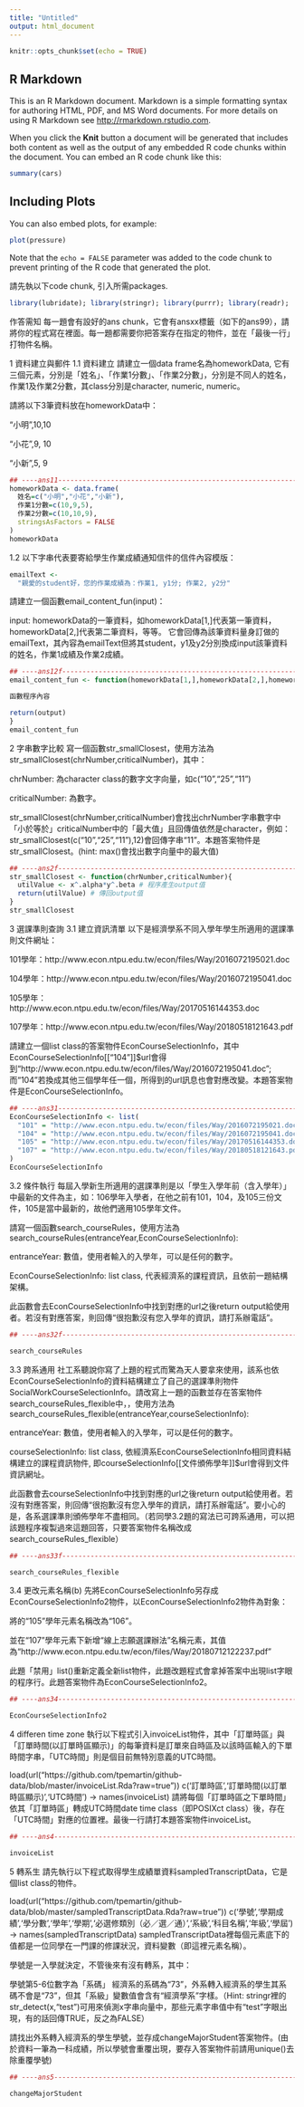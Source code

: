 ```yaml
---
title: "Untitled"
output: html_document
---
```


```r
knitr::opts_chunk$set(echo = TRUE)
```

## R Markdown

This is an R Markdown document. Markdown is a simple formatting syntax for authoring HTML, PDF, and MS Word documents. For more details on using R Markdown see <http://rmarkdown.rstudio.com>.

When you click the **Knit** button a document will be generated that includes both content as well as the output of any embedded R code chunks within the document. You can embed an R code chunk like this:

```r
summary(cars)
```

## Including Plots

You can also embed plots, for example:

```r
plot(pressure)
```

Note that the `echo = FALSE` parameter was added to the code chunk to prevent printing of the R code that generated the plot.


請先執以下code chunk, 引入所需packages.
```r
library(lubridate); library(stringr); library(purrr); library(readr);
```


作答需知
每一題會有設好的ans chunk，它會有ansxx標籤（如下的ans99），請將你的程式寫在裡面。每一題都需要你把答案存在指定的物件，並在「最後一行」打物件名稱。

1 資料建立與郵件
1.1 資料建立
請建立一個data frame名為homeworkData, 它有三個元素，分別是「姓名」、「作業1分數」、「作業2分數」，分別是不同人的姓名，作業1及作業2分數，其class分別是character, numeric, numeric。

請將以下3筆資料放在homeworkData中：

“小明”,10,10

“小花”,9, 10

“小新”,5, 9

```r
## ----ans11---------------------------------------------------------------
homeworkData <- data.frame(
  姓名=c("小明","小花","小新"),
  作業1分數=c(10,9,5),
  作業2分數=c(10,10,9),
  stringsAsFactors = FALSE
)
homeworkData
```
1.2
以下字串代表要寄給學生作業成績通知信件的信件內容模版：
```r
emailText <-
  "親愛的student好，您的作業成績為：作業1, y1分; 作業2, y2分"
```

請建立一個函數email_content_fun(input)：

input: homeworkData的一筆資料，如homeworkData[1,]代表第一筆資料，homeworkData[2,]代表第二筆資料，等等。
它會回傳為該筆資料量身訂做的emailText，其內容為emailText但將其student，y1及y2分別換成input該筆資料的姓名，作業1成績及作業2成績。
```r
## ----ans12f--------------------------------------------------------------
email_content_fun <- function(homeworkData[1,],homeworkData[2,],homeworkData[3,]){

函數程序內容

return(output)
}
email_content_fun
```

2 字串數字比較
寫一個函數str_smallClosest，使用方法為str_smallClosest(chrNumber,criticalNumber)，其中：

chrNumber: 為character class的數字文字向量，如c(“10”,“25”,“11”)

criticalNumber: 為數字。

str_smallClosest(chrNumber,criticalNumber)會找出chrNumber字串數字中「小於等於」criticalNumber中的「最大值」且回傳值依然是character，例如：str_smallClosest(c("10","25","11"),12)會回傳字串“11”。本題答案物件是str_smallClosest。(hint: max()會找出數字向量中的最大值)
```r
## ----ans2f---------------------------------------------------------------
str_smallClosest <- function(chrNumber,criticalNumber){
  utilValue <- x^.alpha*y^.beta # 程序產生output值
  return(utilValue) # 傳回output值
}
str_smallClosest
```

3 選課準則查詢
3.1 建立資訊清單
以下是經濟學系不同入學年學生所適用的選課準則文件網址：

101學年：http://www.econ.ntpu.edu.tw/econ/files/Way/2016072195021.doc

104學年：http://www.econ.ntpu.edu.tw/econ/files/Way/2016072195041.doc

105學年：http://www.econ.ntpu.edu.tw/econ/files/Way/20170516144353.doc

107學年：http://www.econ.ntpu.edu.tw/econ/files/Way/20180518121643.pdf

請建立一個list class的答案物件EconCourseSelectionInfo，其中EconCourseSelectionInfo[[“104”]]$url會得到“http://www.econ.ntpu.edu.tw/econ/files/Way/2016072195041.doc”; 而“104”若換成其他三個學年任一個，所得到的url訊息也會對應改變。本題答案物件是EconCourseSelectionInfo。
```r
## ----ans31---------------------------------------------------------------
EconCourseSelectionInfo <- list(
  "101" = "http://www.econ.ntpu.edu.tw/econ/files/Way/2016072195021.doc",
  "104" = "http://www.econ.ntpu.edu.tw/econ/files/Way/2016072195041.doc",
  "105" = "http://www.econ.ntpu.edu.tw/econ/files/Way/20170516144353.doc",
  "107" = "http://www.econ.ntpu.edu.tw/econ/files/Way/20180518121643.pdf"
)
EconCourseSelectionInfo
```

3.2 條件執行
每屆入學新生所適用的選課準則是以「學生入學年前（含入學年）」中最新的文件為主，如：106學年入學者，在他之前有101，104，及105三份文件，105是當中最新的，故他們適用105學年文件。

請寫一個函數search_courseRules，使用方法為search_courseRules(entranceYear,EconCourseSelectionInfo):

entranceYear: 數值，使用者輸入的入學年，可以是任何的數字。

EconCourseSelectionInfo: list class, 代表經濟系的課程資訊，且依前一題結構架構。

此函數會去EconCourseSelectionInfo中找到對應的url之後return output給使用者。若沒有對應答案，則回傳“很抱歉沒有您入學年的資訊，請打系辦電話”。
```r
## ----ans32f--------------------------------------------------------------

search_courseRules
```

3.3 跨系通用
社工系聽說你寫了上題的程式而驚為天人要拿來使用，該系也依EconCourseSelectionInfo的資料結構建立了自己的選課準則物件SocialWorkCourseSelectionInfo。請改寫上一題的函數並存在答案物件search_courseRules_flexible中，，使用方法為search_courseRules_flexible(entranceYear,courseSelectionInfo):

entranceYear: 數值，使用者輸入的入學年，可以是任何的數字。

courseSelectionInfo: list class, 依經濟系EconCourseSelectionInfo相同資料結構建立的課程資訊物件, 即courseSelectionInfo[[文件頒佈學年]]$url會得到文件資訊網址。

此函數會去courseSelectionInfo中找到對應的url之後return output給使用者。若沒有對應答案，則回傳“很抱歉沒有您入學年的資訊，請打系辦電話”。要小心的是，各系選課準則頒佈學年不盡相同。（若同學3.2題的寫法已可跨系通用，可以把該題程序複製過來這題回答，只要答案物件名稱改成search_courseRules_flexible）
```r
## ----ans33f--------------------------------------------------------------

search_courseRules_flexible
```

3.4 更改元素名稱(b)
先將EconCourseSelectionInfo另存成EconCourseSelectionInfo2物件，以EconCourseSelectionInfo2物件為對象：

將的“105”學年元素名稱改為“106”。

並在“107”學年元素下新增“線上志願選課辦法”名稱元素，其值為“http://www.econ.ntpu.edu.tw/econ/files/Way/20180712122237.pdf”

此題「禁用」list()重新定義全新list物件，此題改題程式會拿掉答案中出現list字眼的程序行。此題答案物件為EconCourseSelectionInfo2。
```r
## ----ans34---------------------------------------------------------------

EconCourseSelectionInfo2
```

4 differen time zone
執行以下程式引入invoiceList物件，其中「訂單時區」與「訂單時間(以訂單時區顯示)」的每筆資料是訂單來自時區及以該時區輸入的下單時間字串，「UTC時間」則是個目前無特別意義的UTC時間。

load(url("https://github.com/tpemartin/github-data/blob/master/invoiceList.Rda?raw=true"))
c('訂單時區','訂單時間(以訂單時區顯示)','UTC時間') -> names(invoiceList)
請將每個「訂單時區之下單時間」依其「訂單時區」轉成UTC時間date time class（即POSIXct class）後，存在「UTC時間」對應的位置裡。最後一行請打本題答案物件invoiceList。
```r
## ----ans4----------------------------------------------------------------

invoiceList
```

5 轉系生
請先執行以下程式取得學生成績單資料sampledTranscriptData，它是個list class的物件。

load(url("https://github.com/tpemartin/github-data/blob/master/sampledTranscriptData.Rda?raw=true"))
c('學號','學期成績','學分數','學年','學期','必選修類別（必／選／通）','系級','科目名稱','年級','學屆') ->
  names(sampledTranscriptData)
sampledTranscriptData裡每個元素底下的值都是一位同學在一門課的修課狀況，資料變數（即這裡元素名稱）。

學號是一入學就決定，不管後來有沒有轉系，其中：

學號第5-6位數字為「系碼」
經濟系的系碼為“73”，外系轉入經濟系的學生其系碼不會是“73”，但其「系級」變數值會含有“經濟學系”字樣。（Hint: stringr裡的str_detect(x,"test")可用來偵測x字串向量中，那些元素字串值中有“test”字眼出現，有的話回傳TRUE，反之為FALSE）

請找出外系轉入經濟系的學生學號，並存成changeMajorStudent答案物件。(由於資料一筆為一科成績，所以學號會重覆出現，要存入答案物件前請用unique()去除重覆學號)
```r

## ----ans5----------------------------------------------------------------

changeMajorStudent
```


